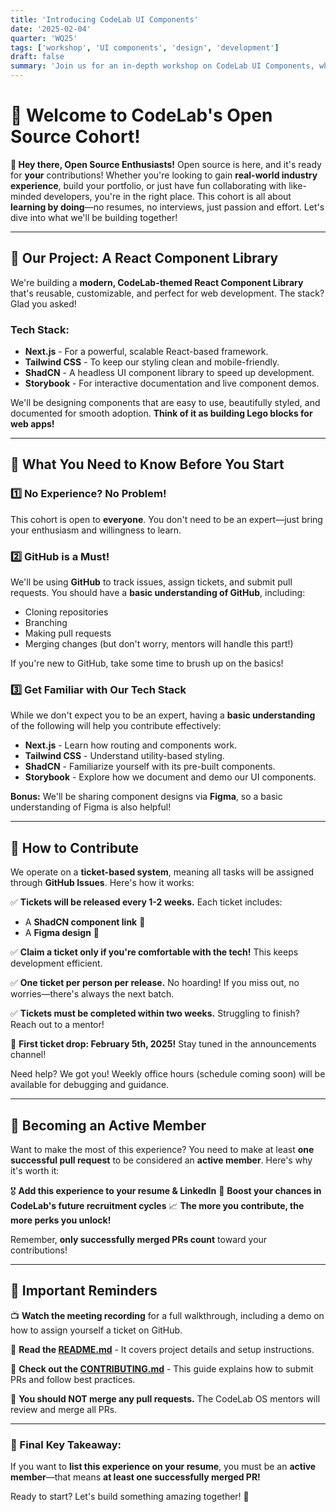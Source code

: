```yaml
---
title: 'Introducing CodeLab UI Components'
date: '2025-02-04'
quarter: 'WQ25'
tags: ['workshop', 'UI components', 'design', 'development']
draft: false
summary: 'Join us for an in-depth workshop on CodeLab UI Components, where we explore the project, tech stack, and best practices for contribution.'
---
```

# 🚀 **Welcome to CodeLab's Open Source Cohort!**

**👋 Hey there, Open Source Enthusiasts!** Open source is here, and it's ready for **your** contributions! Whether you're looking to gain **real-world industry experience**, build your portfolio, or just have fun collaborating with like-minded developers, you're in the right place. This cohort is all about **learning by doing**—no resumes, no interviews, just passion and effort. Let's dive into what we'll be building together!

---

## **🎨 Our Project: A React Component Library**

We're building a **modern, CodeLab-themed React Component Library** that's reusable, customizable, and perfect for web development. The stack? Glad you asked!

### **Tech Stack:**

- **Next.js** - For a powerful, scalable React-based framework.
- **Tailwind CSS** - To keep our styling clean and mobile-friendly.
- **ShadCN** - A headless UI component library to speed up development.
- **Storybook** - For interactive documentation and live component demos.

We'll be designing components that are easy to use, beautifully styled, and documented for smooth adoption. **Think of it as building Lego blocks for web apps!** 

---

## **📌 What You Need to Know Before You Start**

### **1️⃣ No Experience? No Problem!**

This cohort is open to **everyone**. You don't need to be an expert—just bring your enthusiasm and willingness to learn.

### **2️⃣ GitHub is a Must!**

We'll be using **GitHub** to track issues, assign tickets, and submit pull requests. You should have a **basic understanding of GitHub**, including:

- Cloning repositories
- Branching
- Making pull requests
- Merging changes (but don't worry, mentors will handle this part!)

If you're new to GitHub, take some time to brush up on the basics!

### **3️⃣ Get Familiar with Our Tech Stack**

While we don't expect you to be an expert, having a **basic understanding** of the following will help you contribute effectively:

- **Next.js** - Learn how routing and components work.
- **Tailwind CSS** - Understand utility-based styling.
- **ShadCN** - Familiarize yourself with its pre-built components.
- **Storybook** - Explore how we document and demo our UI components.

**Bonus:** We'll be sharing component designs via **Figma**, so a basic understanding of Figma is also helpful!

---

## **📌 How to Contribute**

We operate on a **ticket-based system**, meaning all tasks will be assigned through **GitHub Issues**. Here's how it works:

✅ **Tickets will be released every 1-2 weeks.** Each ticket includes:

- A **ShadCN component link** 📌
- A **Figma design** 🎨

✅ **Claim a ticket only if you're comfortable with the tech!** This keeps development efficient.

✅ **One ticket per person per release.** No hoarding! If you miss out, no worries—there's always the next batch.

✅ **Tickets must be completed within two weeks.** Struggling to finish? Reach out to a mentor!

🚀 **First ticket drop: February 5th, 2025!** Stay tuned in the announcements channel!

Need help? We got you! Weekly office hours (schedule coming soon) will be available for debugging and guidance.

---

## **🌟 Becoming an Active Member**

Want to make the most of this experience? You need to make at least **one successful pull request** to be considered an **active member**. Here's why it's worth it:

🎖 **Add this experience to your resume & LinkedIn**
💼 **Boost your chances in CodeLab's future recruitment cycles**
📈 **The more you contribute, the more perks you unlock!**

Remember, **only successfully merged PRs count** toward your contributions!

---

## **📢 Important Reminders**

📺 **Watch the meeting recording** for a full walkthrough, including a demo on how to assign yourself a ticket on GitHub.

📖 **Read the [README.md](https://github.com/Codelab-Davis/codelab-ui-components/blob/main/README.md)** - It covers project details and setup instructions.

📌 **Check out the [CONTRIBUTING.md](https://github.com/Codelab-Davis/codelab-ui-components/blob/main/CONTRIBUTING.md)** - This guide explains how to submit PRs and follow best practices.

🚫 **You should NOT merge any pull requests.** The CodeLab OS mentors will review and merge all PRs.

---

### **🔑 Final Key Takeaway:**

If you want to **list this experience on your resume**, you must be an **active member**—that means **at least one successfully merged PR!**

Ready to start? Let's build something amazing together! 🎉